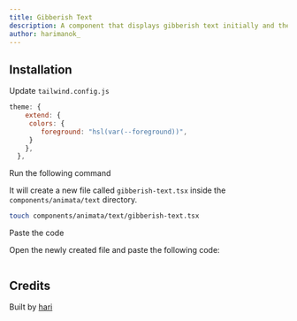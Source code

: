 ```yaml
---
title: Gibberish Text
description: A component that displays gibberish text initially and then reveals the actual text.
author: harimanok_
---
```


<ComponentPreview name="text-gibberish-text--docs" />

## Installation

<Steps>

<Step>Update `tailwind.config.js`</Step>
```js
theme: {
    extend: {
     colors: {
        foreground: "hsl(var(--foreground))",
     }
    },
  },
```

<Step>Run the following command</Step>

It will create a new file called `gibberish-text.tsx` inside the `components/animata/text` directory.

```bash
touch components/animata/text/gibberish-text.tsx
```

<Step>Paste the code</Step>

Open the newly created file and paste the following code:

```jsx file=<rootDir>/animata/text/gibberish-text.tsx

```

</Steps>

## Credits

Built by [hari](https://github.com/hari)
